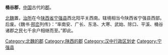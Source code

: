 '''桶谷郡'''，[[中国|中国]]古代的[[郡|郡]]。

[[北魏|北魏]]置，[[治所|治所]]在今[[陕西省|陕西省]][[宁强县|宁强县]]西北阳平关西南。辖境相当今陕西省宁强县西部。后废。《魏书·[[邢峦|邢峦]]列传》：“率南安、广长、东洛、大寒、武始、除口、平溪、桶谷诸郡之民七千余户相继而至。”即此。

{{南北朝行政区划小作品}}
[[Category:北魏的郡|Category:北魏的郡]]
[[Category:陕西的郡|Category:陕西的郡]]
[[Category:汉中行政区划史|Category:汉中行政区划史]]
[[Category:宁强县|Category:宁强县]]